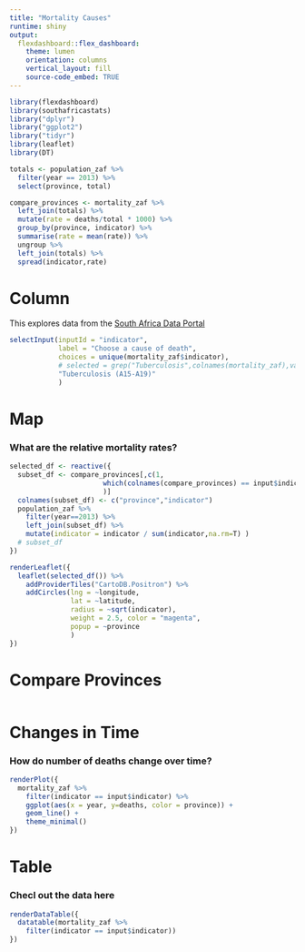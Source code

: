 ```yaml
---
title: "Mortality Causes"
runtime: shiny
output: 
  flexdashboard::flex_dashboard:
    theme: lumen
    orientation: columns
    vertical_layout: fill
    source-code_embed: TRUE
---
```


```r
library(flexdashboard)
library(southafricastats)
library("dplyr")
library("ggplot2")
library("tidyr")
library(leaflet)
library(DT)

totals <- population_zaf %>%
  filter(year == 2013) %>%
  select(province, total)

compare_provinces <- mortality_zaf %>%
  left_join(totals) %>%
  mutate(rate = deaths/total * 1000) %>%
  group_by(province, indicator) %>%
  summarise(rate = mean(rate)) %>%
  ungroup %>%
  left_join(totals) %>%
  spread(indicator,rate)


```

Column {.sidebar}
======================
This explores data from the [South Africa Data Portal](http://southafrica.opendataforafrica.org/)

```r
selectInput(inputId = "indicator",
            label = "Choose a cause of death",
            choices = unique(mortality_zaf$indicator),
            # selected = grep("Tuberculosis",colnames(mortality_zaf),value = T)
            "Tuberculosis (A15-A19)"
            )


```

<!-- This is the first instance (ever) of white space making a difference in R. Make sure not to use spaces between data-icon,=,string. -->
Map{data-icon="fa-map-o"} 
==============

### What are the relative mortality rates?

```r
selected_df <- reactive({
  subset_df <- compare_provinces[,c(1,
                       which(colnames(compare_provinces) == input$indicator)
                       )]
  colnames(subset_df) <- c("province","indicator")
  population_zaf %>%
    filter(year==2013) %>%
    left_join(subset_df) %>%
    mutate(indicator = indicator / sum(indicator,na.rm=T) )
  # subset_df
})

renderLeaflet({
  leaflet(selected_df()) %>%
    addProviderTiles("CartoDB.Positron") %>%
    addCircles(lng = ~longitude, 
               lat = ~latitude,
               radius = ~sqrt(indicator), 
               weight = 2.5, color = "magenta", 
               popup = ~province
               )
})
```

Compare Provinces {}
===========

```r

```


Changes in Time {data-icon="fa-area-chart"}
==========

### How do number of deaths change over time?

```r
renderPlot({
  mortality_zaf %>%
    filter(indicator == input$indicator) %>%
    ggplot(aes(x = year, y=deaths, color = province)) + 
    geom_line() +
    theme_minimal()
})
```


Table {data-icon="fa-table"}
==================

### Checl out the data here

```r
renderDataTable({
  datatable(mortality_zaf %>%
    filter(indicator == input$indicator))
})
```

